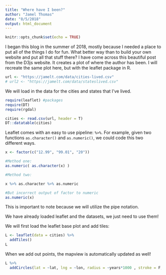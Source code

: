 ```yaml
---
title: "Where have I been?"
author: "Jamel Thomas"
date: "8/5/2018"
output: html_document
---
```


```r
knitr::opts_chunk$set(echo = TRUE)
```



I began this blog in the summer of 2018, mostly because I needed a place to put all of the things I do for fun. What better way than to build your own website and put all that stuff there? I have come across this beautiful post from the D3js website. It creates a plot of where the author has been. I will recreate the same plot here, but with the leaflet package in R. 


```r
url <- "https://jamelt.com/data/cities-lived.csv"
# url2 <- "https://jamelt.com/data/stateslived.csv"


```

We will load in the data for the cities and states that I've lived. 

```r
require(leaflet) #packages
require(DT)
require(rgdal)

cities <- read.csv(url, header = T)
DT::datatable(cities)
```

Leaflet comes with an easy to use pipeline: `%>%`. For example, given two functions `as.character()` and `as.numeric()`, we could code this two different ways. 

```r
x <- factor(c("12.99", "99.01", "20"))

#Method one:
as.numeric( as.character(x) )

#Method two:

x %>% as.character %>% as.numeric

#But incorrect output of factor to numeric
as.numeric(x)
```

This is important to note because we will utilize the pipe notation. 

We have already loaded leaflet and the datasets, we just need to use them!

We will first load the leaflet base plot and add tiles:
```r
L <- leaflet(data = cities) %>% 
  addTiles()
L
```

When we add out points, the mapview is automatically updated as well!

```r
L %>%
  addCircles(lat = ~lat, lng = ~lon, radius = ~years*1000 , stroke = F, fillOpacity = 1)
```




